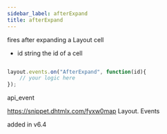 ```yaml
---
sidebar_label: afterExpand
title: afterExpand
---
```



          


<Short>
 fires after expanding a Layout cell


</Short>



- id		string		the id of a cell


~~~js

layout.events.on("AfterExpand", function(id){
	// your logic here
});


~~~
 api_event

<Descr>



</Descr>


 https://snippet.dhtmlx.com/fyxw0map	Layout. Events


added in v6.4


